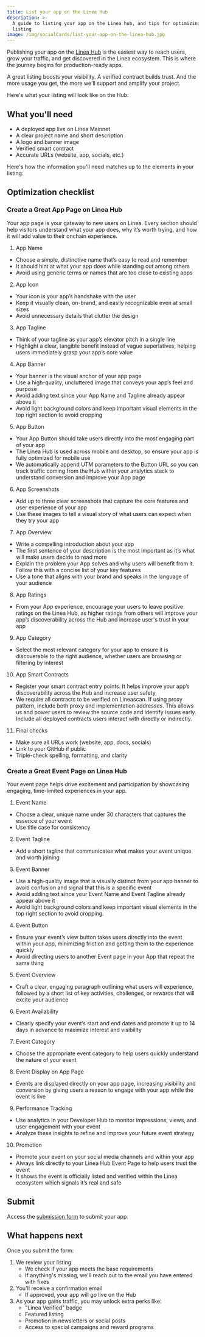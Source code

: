 ```yaml
---
title: List your app on the Linea Hub
description: >-
  A guide to listing your app on the Linea hub, and tips for optimizing your
  listing
image: /img/socialCards/list-your-app-on-the-linea-hub.jpg
---
```



Publishing your app on the [Linea Hub](https://linea.build/hub) is the easiest way to reach users, grow your traffic, and get 
discovered in the Linea ecosystem. This is where the journey begins for production-ready apps. 

<SubmissionButton />

A great listing boosts your visibility. A verified contract builds trust. And the more usage you get, 
the more we'll support and amplify your project.

Here's what your listing will look like on the Hub:

<div className="img-large" style={{ display: 'flex', justifyContent: 'center' }}>
   <Banner alt="Example banner" />
</div>

## What you'll need

- A deployed app live on Linea Mainnet
- A clear project name and short description
- A logo and banner image
- Verified smart contract
- Accurate URLs (website, app, socials, etc.)

Here's how the information you'll need matches up to the elements in your listing:

<div className="img-medium">
   <LabelledBanner alt="Labelled banner" />
</div>


## Optimization checklist

### Create a Great App Page on Linea Hub

Your app page is your gateway to new users on Linea. Every section should help visitors understand what your app does, why it’s worth trying, and how it will add value to their onchain experience.

1. App Name
  - Choose a simple, distinctive name that’s easy to read and remember
  - It should hint at what your app does while standing out among others
  - Avoid using generic terms or names that are too close to existing apps
2. App Icon
  - Your icon is your app’s handshake with the user
  - Keep it visually clean, on-brand, and easily recognizable even at small sizes
  - Avoid unnecessary details that clutter the design
3. App Tagline
  - Think of your tagline as your app’s elevator pitch in a single line
  - Highlight a clear, tangible benefit instead of vague superlatives, helping users immediately grasp your app’s core value
4. App Banner
  - Your banner is the visual anchor of your app page
  - Use a high-quality, uncluttered image that conveys your app’s feel and purpose
  - Avoid adding text since your App Name and Tagline already appear above it
  - Avoid light background colors and keep important visual elements in the top right section to avoid cropping
5. App Button
  - Your App Button should take users directly into the most engaging part of your app
  - The Linea Hub is used across mobile and desktop, so ensure your app is fully optimized for mobile use
  - We automatically append UTM parameters to the Button URL so you can track traffic coming from the Hub within your analytics stack to understand conversion and improve your App page
6. App Screenshots
  - Add up to three clear screenshots that capture the core features and user experience of your app
  - Use these images to tell a visual story of what users can expect when they try your app
7. App Overview
  - Write a compelling introduction about your app
  - The first sentence of your description is the most important as it’s what will make users decide to read more
  - Explain the problem your App solves and why users will benefit from it. Follow this with a concise list of your key features
  - Use a tone that aligns with your brand and speaks in the language of your audience
8. App Ratings
  - From your App experience, encourage your users to leave positive ratings on the Linea Hub, as higher ratings from others will improve your app’s discoverability across the Hub and increase user's trust in your app
9. App Category
  - Select the most relevant category for your app to ensure it is discoverable to the right audience, whether users are browsing or filtering by interest
10. App Smart Contracts
  - Register your smart contract entry points. It helps improve your app’s discoverability across the Hub and increase user safety
  - We require all contracts to be verified on Lineascan. If using proxy pattern, include both proxy and implementation addresses. This allows us and power users to review the source code and identify issues early. Include all deployed contracts users interact with directly or indirectly.
11. Final checks
   - Make sure all URLs work (website, app, docs, socials)
   - Link to your GitHub if public
   - Triple-check spelling, formatting, and clarity

### Create a Great Event Page on Linea Hub

Your event page helps drive excitement and participation by showcasing engaging, time-limited experiences in your app.

1. Event Name
  - Choose a clear, unique name under 30 characters that captures the essence of your event
  - Use title case for consistency
2. Event Tagline
  - Add a short tagline that communicates what makes your event unique and worth joining
3. Event Banner
  - Use a high-quality image that is visually distinct from your app banner to avoid confusion and signal that this is a specific event
  - Avoid adding text since your Event Name and Event Tagline already appear above it
  - Avoid light background colors and keep important visual elements in the top right section to avoid cropping.
4. Event Button
  - Ensure your event’s view button takes users directly into the event within your app, minimizing friction and getting them to the experience quickly
  - Avoid directing users to another Event page in your App that repeat the same thing
5. Event Overview
  - Craft a clear, engaging paragraph outlining what users will experience, followed by a short list of key activities, challenges, or rewards that will excite your audience
6. Event Availability
  - Clearly specify your event’s start and end dates and promote it up to 14 days in advance to maximize interest and visibility
7. Event Category
  - Choose the appropriate event category to help users quickly understand the nature of your event
8. Event Display on App Page
  - Events are displayed directly on your app page, increasing visibility and conversion by giving users a reason to engage with your app while the event is live
9. Performance Tracking
  - Use analytics in your Developer Hub to monitor impressions, views, and user engagement with your event
  - Analyze these insights to refine and improve your future event strategy
10. Promotion
  - Promote your event on your social media channels and within your app
  - Always link directly to your Linea Hub Event Page to help users trust the event
  - It shows the event is officially listed and verified within the Linea ecosystem which signals it’s real and safe


## Submit 

Access the [submission form](https://2urwb.share.hsforms.com/2M7Q9cFIWQxyZgLdocN3Smg?submissionGuid=07ed5477-53c1-498a-a5e7-41b12999d66c) 
to submit your app. 


## What happens next

Once you submit the form:

1. We review your listing
   - We check if your app meets the base requirements
   - If anything's missing, we'll reach out to the email you have entered with fixes
2. You'll receive a confirmation email
   - If approved, your app will go live on the Hub
3. As your app gains traffic, you may unlock extra perks like:
   - "Linea Verified" badge
   - Featured listing
   - Promotion in newsletters or social posts
   - Access to special campaigns and reward programs
